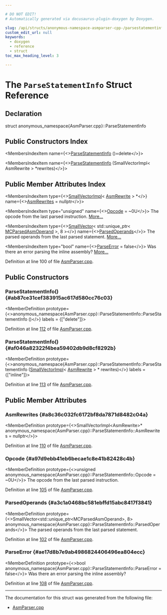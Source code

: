 ```yaml
---

# DO NOT EDIT!
# Automatically generated via docusaurus-plugin-doxygen by Doxygen.

slug: /api/structs/anonymous-namespace-asmparser-cpp-/parsestatementinfo
custom_edit_url: null
keywords:
  - doxygen
  - reference
  - struct
toc_max_heading_level: 3

---
```





# The `ParseStatementInfo` Struct Reference

<DoxygenPage pluginConfig={pluginConfig}>



## Declaration

<CodeBlock>struct anonymous_namespace{AsmParser.cpp}::ParseStatementInfo</CodeBlock>

## Public Constructors Index

<MembersIndex>

<MembersIndexItem
  name={<><a href="#ab87ce31cef383915ac617d580cc76c03">ParseStatementInfo</a> ()=delete</>}>
</MembersIndexItem>

<MembersIndexItem
  name={<><a href="#af046a82322f4bea59402db9d8cf8292b">ParseStatementInfo</a> (SmallVectorImpl&lt; AsmRewrite &gt; &#42;rewrites)</>}>
</MembersIndexItem>

</MembersIndex>

## Public Member Attributes Index

<MembersIndex>

<MembersIndexItem
  type={<><a href="/docs/api/classes/llvm/smallvectorimpl">SmallVectorImpl</a>&lt; <a href="/docs/api/structs/llvm/asmrewrite">AsmRewrite</a> &gt; &#42;</>}
  name={<><a href="#a8c36c032fc6172bf8da7871d8482c04a">AsmRewrites</a> = nullptr</>}>
</MembersIndexItem>

<MembersIndexItem
  type="unsigned"
  name={<><a href="#a97d9ebb41eb6becae1c8e41b82428c4b">Opcode</a> = ~0U</>}>
The opcode from the last parsed instruction. <a href="#a97d9ebb41eb6becae1c8e41b82428c4b">More...</a>
</MembersIndexItem>

<MembersIndexItem
  type={<><a href="/docs/api/classes/llvm/smallvector">SmallVector</a>&lt; std::unique&#95;ptr&lt; <a href="/docs/api/classes/llvm/mcparsedasmoperand">MCParsedAsmOperand</a> &gt;, 8 &gt;</>}
  name={<><a href="#a3c1a0468bc581ebffd15abc8417f3841">ParsedOperands</a></>}>
The parsed operands from the last parsed statement. <a href="#a3c1a0468bc581ebffd15abc8417f3841">More...</a>
</MembersIndexItem>

<MembersIndexItem
  type="bool"
  name={<><a href="#ae17d8b7e9ab4986824406496ea804ecc">ParseError</a> = false</>}>
Was there an error parsing the inline assembly? <a href="#ae17d8b7e9ab4986824406496ea804ecc">More...</a>
</MembersIndexItem>

</MembersIndex>


Definition at line 100 of file <a href="/docs/api/files/lib/lib/mc/lib/mc/mcparser/asmparser-cpp">AsmParser.cpp</a>.

<SectionDefinition>

## Public Constructors

### ParseStatementInfo() {#ab87ce31cef383915ac617d580cc76c03}

<MemberDefinition
  prototype={<>anonymous&#95;namespace&#123;AsmParser.cpp&#125;::ParseStatementInfo::ParseStatementInfo ()</>}
  labels = {["delete"]}>

Definition at line <a href="/docs/api/files/lib/lib/mc/lib/mc/mcparser/asmparser-cpp/#l00112">112</a> of file <a href="/docs/api/files/lib/lib/mc/lib/mc/mcparser/asmparser-cpp">AsmParser.cpp</a>.
</MemberDefinition>

### ParseStatementInfo() {#af046a82322f4bea59402db9d8cf8292b}

<MemberDefinition
  prototype={<>anonymous&#95;namespace&#123;AsmParser.cpp&#125;::ParseStatementInfo::ParseStatementInfo (<a href="/docs/api/classes/llvm/smallvectorimpl">SmallVectorImpl</a>&lt; <a href="/docs/api/structs/llvm/asmrewrite">AsmRewrite</a> &gt; &#42; rewrites)</>}
  labels = {["inline"]}>

Definition at line <a href="/docs/api/files/lib/lib/mc/lib/mc/mcparser/asmparser-cpp/#l00113">113</a> of file <a href="/docs/api/files/lib/lib/mc/lib/mc/mcparser/asmparser-cpp">AsmParser.cpp</a>.
</MemberDefinition>

</SectionDefinition>

<SectionDefinition>

## Public Member Attributes

### AsmRewrites {#a8c36c032fc6172bf8da7871d8482c04a}

<MemberDefinition
  prototype={<>SmallVectorImpl&lt;AsmRewrite&gt;&#42; anonymous&#95;namespace&#123;AsmParser.cpp&#125;::ParseStatementInfo::AsmRewrites = nullptr</>}>

Definition at line <a href="/docs/api/files/lib/lib/mc/lib/mc/mcparser/asmparser-cpp/#l00110">110</a> of file <a href="/docs/api/files/lib/lib/mc/lib/mc/mcparser/asmparser-cpp">AsmParser.cpp</a>.
</MemberDefinition>

### Opcode {#a97d9ebb41eb6becae1c8e41b82428c4b}

<MemberDefinition
  prototype={<>unsigned anonymous&#95;namespace&#123;AsmParser.cpp&#125;::ParseStatementInfo::Opcode = ~0U</>}>
The opcode from the last parsed instruction.

Definition at line <a href="/docs/api/files/lib/lib/mc/lib/mc/mcparser/asmparser-cpp/#l00105">105</a> of file <a href="/docs/api/files/lib/lib/mc/lib/mc/mcparser/asmparser-cpp">AsmParser.cpp</a>.
</MemberDefinition>

### ParsedOperands {#a3c1a0468bc581ebffd15abc8417f3841}

<MemberDefinition
  prototype={<>SmallVector&lt;std::unique&#95;ptr&lt;MCParsedAsmOperand&gt;, 8&gt; anonymous&#95;namespace&#123;AsmParser.cpp&#125;::ParseStatementInfo::ParsedOperands</>}>
The parsed operands from the last parsed statement.

Definition at line <a href="/docs/api/files/lib/lib/mc/lib/mc/mcparser/asmparser-cpp/#l00102">102</a> of file <a href="/docs/api/files/lib/lib/mc/lib/mc/mcparser/asmparser-cpp">AsmParser.cpp</a>.
</MemberDefinition>

### ParseError {#ae17d8b7e9ab4986824406496ea804ecc}

<MemberDefinition
  prototype={<>bool anonymous&#95;namespace&#123;AsmParser.cpp&#125;::ParseStatementInfo::ParseError = false</>}>
Was there an error parsing the inline assembly?

Definition at line <a href="/docs/api/files/lib/lib/mc/lib/mc/mcparser/asmparser-cpp/#l00108">108</a> of file <a href="/docs/api/files/lib/lib/mc/lib/mc/mcparser/asmparser-cpp">AsmParser.cpp</a>.
</MemberDefinition>

</SectionDefinition>

<hr/>

The documentation for this struct was generated from the following file:

<ul>
<li><a href="/docs/api/files/lib/lib/mc/lib/mc/mcparser/asmparser-cpp">AsmParser.cpp</a></li>
</ul>

</DoxygenPage>
